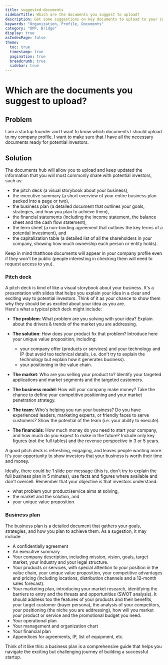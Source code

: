 ```yaml
---
title: suggested-documents
sidebarTitle: Which are the documents you suggest to upload?
description: Get some suggestions on key documents to upload to your company profile.
keywords: "Organization, Profile, Documents"
category: "OPP, Bridge"
display: true
asIndexPage: false
theme: 
  toc: true
  timestamp: true
  pagination: true
  breadcrumb: true
  sidebar: true
---
```


# Which are the documents you suggest to upload?

## Problem  

I am a startup founder and I want to know which documents I should upload to my company profile. I want to make sure that I have all the necessary documents ready for potential investors.  

## Solution

The documents hub will allow you to upload and keep updated the information that you will most commonly share with potential investors, such as:  

* the pitch deck (a visual storybook about your business),  
* the executive summary (a short overview of your entire business plan packed into a page or two),  
* the business plan (a detailed document that outlines your goals, strategies, and how you plan to achieve them),  
* the financial statements (including the income statement, the balance sheet and the cash flow statement),  
* the term sheet (a non-binding agreement that outlines the key terms of a potential investment), and  
* the capitalization table (a detailed list of all the shareholders in your company, showing how much ownership each person or entity holds).  

Keep in mind thatthose documents will appear in your company profile even if they won't be public (people interesting in checking them will need to request access to you).

### Pitch deck  

A pitch deck is kind of like a visual storybook about your business. It's a presentation with slides that helps you explain your idea in a clear and exciting way to potential investors. Think of it as your chance to show them why they should be as excited about your idea as you are.  
Here's what a typical pitch deck might include:

* **The problem**: What problem are you solving with your idea? Explain about the drivers & trends of the market you are addressing.

* **The solution**: How does your product fix that problem? Introduce here your unique value proposition, including:
  * your company offer (products or services) and your technology and IP (but avoid too technical details, i.e. don't try to explain the technology but explain how it generates business).
  * your positioning in the value chain.

* **The market**: Who are you selling your product to? Identify your targeted applications and market segments and the targeted customers.

* **The business model**: How will your company make money? Take the chance to define your competitive positioning and your market penetration strategy.

* **The team**: Who's helping you run your business? Do you have experienced leaders, marketing experts, or friendly faces to serve customers? Show the potential of the team (i.e. your ability to execute).

* **The financials**: How much money do you need to start your company, and how much do you expect to make in the future? Include only key figures (not the full tables) and the revenue perspective in 3 or 5 years.

A good pitch deck is refreshing, engaging, and leaves people wanting more. It's your opportunity to show investors that your business is worth their time and money.

Ideally, there could be 1 slide per message (this is, don't try to explain the full business plan in 5 minutes), use facts and figures where available and don't oversell. Remember that your objective is that investors understand:  

* what problem your product/service aims at solving,  
* the market and the solution, and  
* your unique value proposition.  

### Business plan  

The business plan is a detailed document that gathers your goals, strategies, and how you plan to achieve them. As a sugestion, it may include:  

* A confidentially agreement
* An executive summary
* Your company description, including mission, vision, goals, target market, your industry and your legal structure.
* Your products or services, with special attention to your position in the value chain, your unique value proposition, your competitive advantages and pricing (including locations, distribution channels and a 12-month sales forecast).
* Your marketing plan, introducing your market research, identifying the barriers to entry and the threats and opportunities (SWOT analysis). It should address too the features of your products and their benefits, your target customer (buyer persona), the analysis of your competitors, your positioning (the niche you are addressing), how will you market your product or service and the promotional budget you need.
* Your operational plan
* Your management and organization chart
* Your financial plan
* Appendices for agreements, IP, list of equipment, etc.

Think of it like this: a business plan is a comprehensive guide that helps you navigate the exciting but challenging journey of building a successful startup.
